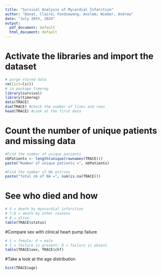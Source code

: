 ```yaml
---
title: "Survival Analysis of Mycardial Infarction"
author: "Davat, Claire; Fondzewong, Anslem; Wieber, Andrew"
date: "July 20th, 2024"
output:
  pdf_document: default
  html_document: default
---
```


# Activate the libraries and import the dataset

```r
# purge stored data
rm(list=ls())
# in package timereg
library(survival)
library(timereg)
data(TRACE)
dim(TRACE) #Check the number of lines and rows
head(TRACE) #Look at the first data
```
# Count the number of unique patients and missing data
```r
#Find the number of unique patients
nbPatients <- length(unique(rownames(TRACE)))
paste("Number of unique patients =", nbPatients)

#Find the number of NA entries
paste("Total nb of NA =", sum(is.na(TRACE)))
```

# See who died and how
```r
# 9 = death by myocardial infarction
# 7:8 = death by other reasons
# 0 = alive
table(TRACE$status)
```

#Compare sex with clinical heart pump failure
```r
# 1 = female; 0 = male
# 1 = failure is present; 0 = failure is absent
table(TRACE$sex, TRACE$chf)
```

#Take a look at the age distribution
```r
hist(TRACE$age)
```

